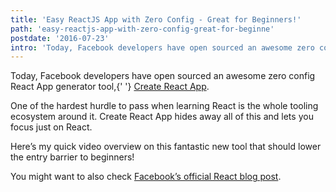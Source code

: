 ```yaml
---
title: 'Easy ReactJS App with Zero Config - Great for Beginners!'
path: 'easy-reactjs-app-with-zero-config-great-for-beginne'
postdate: '2016-07-23'
intro: 'Today, Facebook developers have open sourced an awesome zero config React App generator tool. Here is my quick video overview on this fantastic new tool that should lower the entry barrier to beginners!'
---
```



<IntroText>
  Today, Facebook developers have open sourced an awesome zero config React App
  generator tool,{' '}
  <a href="https://github.com/facebook/create-react-app">Create React App</a>.
</IntroText>

One of the hardest hurdle to pass when learning React is the whole tooling ecosystem around it. Create React App hides away all of this and lets you focus just on React.

Here’s my quick video overview on this fantastic new tool that should lower the entry barrier to beginners!

<YouTube id="JqCs1pdmf9o" />
  
You might want to also check [Facebook’s official React blog post](https://reactjs.org/blog/2016/07/22/create-apps-with-no-configuration.html).
